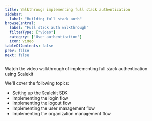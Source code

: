 ```yaml
---
title: Walkthrough implementing full stack authentication
sidebar:
  label: "Building full stack auth"
browseCentral:
  label: "Full stack auth walkthrough"
  filterType: ["video"]
  category: ['User authentication']
  icon: video
tableOfContents: false
prev: false
next: false
---
```




Watch the video walkthrough of implementing full stack authentication using Scalekit

<VideoPlayer link="https://www.youtube.com/watch?v=Gnz8FYhHKI8" />

We'll cover the following topics:
- Setting up the Scalekit SDK
- Implementing the login flow
- Implementing the logout flow
- Implementing the user management flow
- Implementing the organization management flow